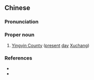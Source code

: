 {{also|颖阴}}
==Chinese==
{{zh-forms|s=颖阴}}

===Pronunciation===
{{zh-pron
|m=Yǐngyīn
|cat=pn
}}

===Proper noun===
{{zh-proper noun}}

# {{lb|zh|archaic}} [[w:Xuchang|Yingyin County]] ([[present]] [[day]] [[w:Xuchang|Xuchang]])

===References===
* {{pedialite|荀彧|lang=zh}}
* {{pedialite|Xun Yu}}